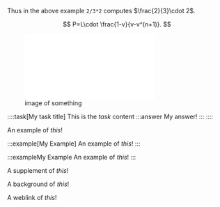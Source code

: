 Thus in the above example `2/3*2` computes $\frac{2}{3}\cdot 2$.

$$
P=L\cdot \frac{1-v}{v-v^(n+1)}.
$$

![image of something](./figure1.pdf)

::::task[My task title]
This is the *task* content
:::answer
My answer!
:::
::::


:::example
An example of *this*!
:::

:::example[My Example]
An example of *this*!
:::

:::example[My Example]{icon=hello}
An example of *this*!
:::

:::supplement
A supplement of *this*!
:::

:::background
A background of *this*!
:::

:::weblink
A weblink of *this*!
:::
